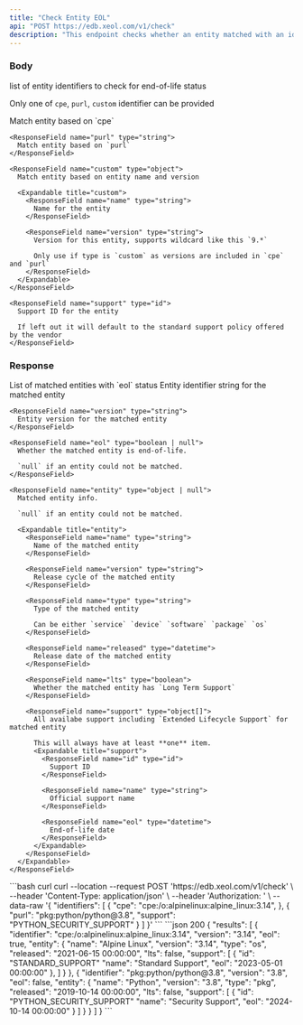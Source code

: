 ```yaml
---
title: "Check Entity EOL"
api: "POST https://edb.xeol.com/v1/check"
description: "This endpoint checks whether an entity matched with an identifier is EOL"
---
```


### Body

<ParamField body="identifiers" type="object[]" required="true">
  list of entity identifiers to check for end-of-life status

  Only one of `cpe`, `purl`, `custom` identifier can be provided

  <Expandable title="identifier">
    <ResponseField name="cpe" type="string">
      Match entity based on `cpe`
    </ResponseField>

    <ResponseField name="purl" type="string">
      Match entity based on `purl`
    </ResponseField>

    <ResponseField name="custom" type="object">
      Match entity based on entity name and version

      <Expandable title="custom">
        <ResponseField name="name" type="string">
          Name for the entity
        </ResponseField>

        <ResponseField name="version" type="string">
          Version for this entity, supports wildcard like this `9.*`

          Only use if type is `custom` as versions are included in `cpe` and `purl`
        </ResponseField>
      </Expandable>
    </ResponseField>

    <ResponseField name="support" type="id">
      Support ID for the entity

      If left out it will default to the standard support policy offered by the vendor
    </ResponseField>
  </Expandable>
</ParamField>

### Response

<ResponseField name="results" type="object[]">
  List of matched entities with `eol` status

  <Expandable title="result">
    <ResponseField name="identifier" type="string">
      Entity identifier string for the matched entity
    </ResponseField>

    <ResponseField name="version" type="string">
      Entity version for the matched entity
    </ResponseField>

    <ResponseField name="eol" type="boolean | null">
      Whether the matched entity is end-of-life.
      
      `null` if an entity could not be matched.
    </ResponseField>

    <ResponseField name="entity" type="object | null">
      Matched entity info. 
      
      `null` if an entity could not be matched.

      <Expandable title="entity">
        <ResponseField name="name" type="string">
          Name of the matched entity
        </ResponseField>

        <ResponseField name="version" type="string">
          Release cycle of the matched entity
        </ResponseField>

        <ResponseField name="type" type="string">
          Type of the matched entity
          
          Can be either `service` `device` `software` `package` `os`
        </ResponseField>

        <ResponseField name="released" type="datetime">
          Release date of the matched entity
        </ResponseField>

        <ResponseField name="lts" type="boolean">
          Whether the matched entity has `Long Term Support`
        </ResponseField>

        <ResponseField name="support" type="object[]">
          All availabe support including `Extended Lifecycle Support` for matched entity
          
          This will always have at least **one** item.
          <Expandable title="support">
            <ResponseField name="id" type="id">
              Support ID 
            </ResponseField>

            <ResponseField name="name" type="string">
              Official support name
            </ResponseField>

            <ResponseField name="eol" type="datetime">
              End-of-life date
            </ResponseField>
          </Expandable>
        </ResponseField>
      </Expandable>
    </ResponseField>
  </Expandable>
</ResponseField>

<RequestExample>
  ```bash curl
  curl --location --request POST 'https://edb.xeol.com/v1/check' \
  --header 'Content-Type: application/json' \
  --header 'Authorization: <XEOL_API_KEY>' \
  --data-raw '{
      "identifiers": [
        {
          "cpe": "cpe:/o:alpinelinux:alpine_linux:3.14",
        },
        {
          "purl": "pkg:python/python@3.8",
          "support": "PYTHON_SECURITY_SUPPORT"
        }
      ]
  }'
  ```
</RequestExample>

<ResponseExample>
  ```json 200
  {
    "results": [
      {
        "identifier": "cpe:/o:alpinelinux:alpine_linux:3.14",
        "version": "3.14",
        "eol": true,
        "entity": {
          "name": "Alpine Linux",
          "version": "3.14",
          "type": "os",
          "released": "2021-06-15 00:00:00",
          "lts": false,
          "support": [
            {
              "id": "STANDARD_SUPPORT"
              "name": "Standard Support",
              "eol": "2023-05-01 00:00:00"
            },
          ]
        }
      },
      {
        "identifier": "pkg:python/python@3.8",
        "version": "3.8",
        "eol": false,
        "entity": {
          "name": "Python",
          "version": "3.8",
          "type": "pkg",
          "released": "2019-10-14 00:00:00",
          "lts": false,
          "support": [
            {
              "id": "PYTHON_SECURITY_SUPPORT"
              "name": "Security Support",
              "eol": "2024-10-14 00:00:00"
            }
          ]
        }
      }
    ]
  }
  ```
</ResponseExample>
